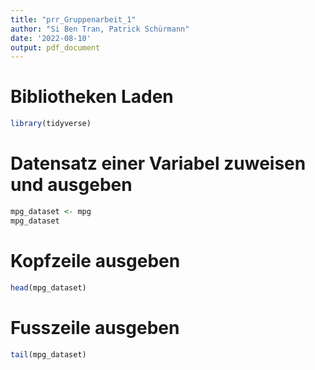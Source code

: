 ```yaml
---
title: "prr_Gruppenarbeit_1"
author: "Si Ben Tran, Patrick Schürmann"
date: '2022-08-10'
output: pdf_document
---
```


# Bibliotheken Laden
```r
library(tidyverse)
```
# Datensatz einer Variabel zuweisen und ausgeben
```r
mpg_dataset <- mpg
mpg_dataset
```
# Kopfzeile ausgeben
```r
head(mpg_dataset)
```
# Fusszeile ausgeben
```r
tail(mpg_dataset)
```



